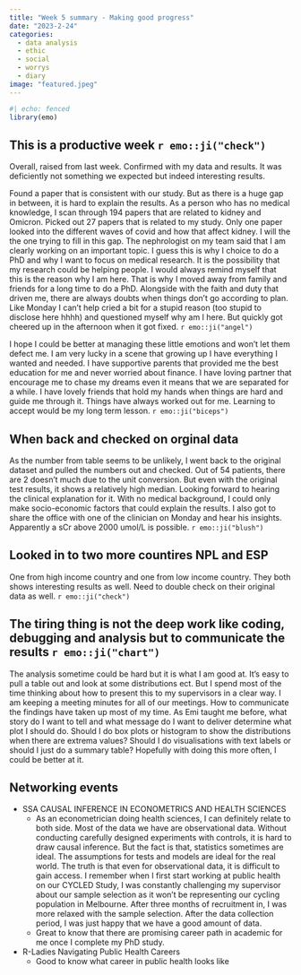 ```yaml
---
title: "Week 5 summary - Making good progress"
date: "2023-2-24"
categories: 
  - data analysis
  - ethic 
  - social
  - worrys 
  - diary
image: "featured.jpeg"
---
```


```r
#| echo: fenced
library(emo)
```

## This is a productive week `r emo::ji("check")`

Overall, raised from last week. Confirmed with my data and results. It was deficiently not something we expected but indeed interesting results.

Found a paper that is consistent with our study. But as there is a huge gap in between, it is hard to explain the results. As a person who has no medical knowledge, I scan through 194 papers that are related to kidney and Omicron. Picked out 27 papers that is related to my study. Only one paper looked into the different waves of covid and how that affect kidney. I will the the one trying to fill in this gap. The nephrologist on my team said that I am clearly working on an important topic. I guess this is why I choice to do a PhD and why I want to focus on medical research. It is the possibility that my research could be helping people. I would always remind myself that this is the reason why I am here. That is why I moved away from family and friends for a long time to do a PhD. Alongside with the faith and duty that driven me, there are always doubts when things don't go according to plan. Like Monday I can't help cried a bit for a stupid reason (too stupid to disclose here hhhh) and questioned myself why am I here. But quickly got cheered up in the afternoon when it got fixed. `r emo::ji("angel")`

I hope I could be better at managing these little emotions and won't let them defect me. I am very lucky in a scene that growing up I have everything I wanted and needed. I have supportive parents that provided me the best education for me and never worried about finance. I have loving partner that encourage me to chase my dreams even it means that we are separated for a while. I have lovely friends that hold my hands when things are hard and guide me through it. Things have always worked out for me. Learning to accept would be my long term lesson. `r emo::ji("biceps")`

## When back and checked on orginal data

As the number from table seems to be unlikely, I went back to the original dataset and pulled the numbers out and checked. Out of 54 patients, there are 2 doesn't much due to the unit conversion. But even with the original test results, it shows a relatively high median. Looking forward to hearing the clinical explanation for it. With no medical background, I could only make socio-economic factors that could explain the results. I also got to share the office with one of the clinician on Monday and hear his insights. Apparently a sCr above 2000 umol/L is possible. `r emo::ji("blush")`

## Looked in to two more countires NPL and ESP

One from high income country and one from low income country. They both shows interesting results as well. Need to double check on their original data as well. `r emo::ji("check")`

## The tiring thing is not the deep work like coding, debugging and analysis but to communicate the results `r emo::ji("chart")`

The analysis sometime could be hard but it is what I am good at. It's easy to pull a table out and look at some distributions ect. But I spend most of the time thinking about how to present this to my supervisors in a clear way. I am keeping a meeting minutes for all of our meetings. How to communicate the findings have taken up most of my time. As Emi taught me before, what story do I want to tell and what message do I want to deliver determine what plot I should do. Should I do box plots or histogram to show the distributions when there are extrema values? Should I do visualisations with text labels or should I just do a summary table? Hopefully with doing this more often, I could be better at it.

## Networking events

-   SSA CAUSAL INFERENCE IN ECONOMETRICS AND HEALTH SCIENCES
    -   As an econometrician doing health sciences, I can definitely relate to both side. Most of the data we have are observational data. Without conducting carefully designed experiments with controls, it is hard to draw causal inference. But the fact is that, statistics sometimes are ideal. The assumptions for tests and models are ideal for the real world. The truth is that even for observational data, it is difficult to gain access. I remember when I first start working at public health on our CYCLED Study, I was constantly challenging my supervisor about our sample selection as it won't be representing our cycling population in Melbourne. After three months of recruitment in, I was more relaxed with the sample selection. After the data collection period, I was just happy that we have a good amount of data.
    -   Great to know that there are promising career path in academic for me once I complete my PhD study.
-   R-Ladies Navigating Public Health Careers
    -   Good to know what career in public health looks like
